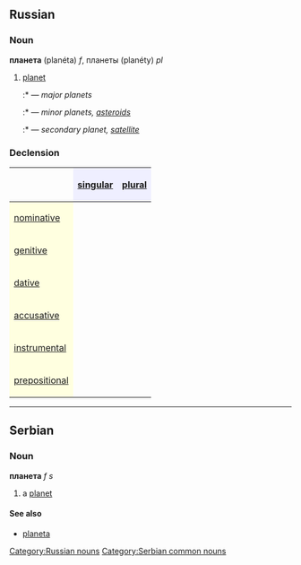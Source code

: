 ==Russian==
[[Category:Russian nouns]]
===Noun===
'''планета''' (planéta) ''f'', планеты (planéty) ''pl''

#[[planet]]
#:*{{RUchar|[[большой|больши́е]] плане́ты}} — ''major planets''
#:*{{RUchar|[[малый|ма́лые]] плане́ты}} — ''minor planets, [[asteroid]]s''
#:*{{RUchar|плане́та-[[спутник|спу́тник]]}} — ''secondary planet, [[satellite]]''

===Declension===
{| border="1" cellpadding="4" cellspacing="0"
!
! style="background-color: #EFEFFF" align="center"|[[singular]]
! style="background-color: #EFEFFF" align="center"|[[plural]]
|-
! style="background-color: #FFFFE0" align="left"|[[nominative case|nominative]]
| align="center"|{{RUchar|плане́та}}
| align="center"|{{RUchar|плане́ты}}
|-
! style="background-color: #FFFFE0" align="left"|[[genitive case|genitive]]
| align="center"|{{RUchar|плане́ты}}
| align="center"|{{RUchar|плане́т}}
|-
! style="background-color: #FFFFE0" align="left"|[[dative case|dative]]
| align="center"|{{RUchar|плане́те}}
| align="center"|{{RUchar|плане́там}}
|-
! style="background-color: #FFFFE0" align="left"|[[accusative case|accusative]]
| align="center"|{{RUchar|плане́ту}}
| align="center"|{{RUchar|плане́ты}}
|-
! style="background-color: #FFFFE0" align="left"|[[instrumental case|instrumental]]
| align="center"|{{RUchar|плане́той, плане́тою}}
| align="center"|{{RUchar|плане́тами}}
|-
! style="background-color: #FFFFE0" align="left"|[[prepositional case|prepositional]]
| align="center"|{{RUchar|о плане́те}}
| align="center"|{{RUchar|о плане́тах}}
|}


----
==Serbian==
===Noun===
'''планета''' ''f s''
#a [[planet]]
====See also====
*[[planeta]]
[[Category:Serbian common nouns]]